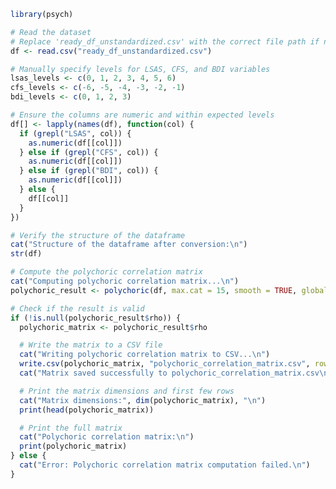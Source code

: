 ```{r}
library(psych)

# Read the dataset
# Replace 'ready_df_unstandardized.csv' with the correct file path if necessary
df <- read.csv("ready_df_unstandardized.csv")

# Manually specify levels for LSAS, CFS, and BDI variables
lsas_levels <- c(0, 1, 2, 3, 4, 5, 6)
cfs_levels <- c(-6, -5, -4, -3, -2, -1)
bdi_levels <- c(0, 1, 2, 3)

# Ensure the columns are numeric and within expected levels
df[] <- lapply(names(df), function(col) {
  if (grepl("LSAS", col)) {
    as.numeric(df[[col]])
  } else if (grepl("CFS", col)) {
    as.numeric(df[[col]])
  } else if (grepl("BDI", col)) {
    as.numeric(df[[col]])
  } else {
    df[[col]]
  }
})

# Verify the structure of the dataframe
cat("Structure of the dataframe after conversion:\n")
str(df)

# Compute the polychoric correlation matrix
cat("Computing polychoric correlation matrix...\n")
polychoric_result <- polychoric(df, max.cat = 15, smooth = TRUE, global = FALSE )  

# Check if the result is valid
if (!is.null(polychoric_result$rho)) {
  polychoric_matrix <- polychoric_result$rho

  # Write the matrix to a CSV file
  cat("Writing polychoric correlation matrix to CSV...\n")
  write.csv(polychoric_matrix, "polychoric_correlation_matrix.csv", row.names = TRUE)
  cat("Matrix saved successfully to polychoric_correlation_matrix.csv\n")

  # Print the matrix dimensions and first few rows
  cat("Matrix dimensions:", dim(polychoric_matrix), "\n")
  print(head(polychoric_matrix))

  # Print the full matrix
  cat("Polychoric correlation matrix:\n")
  print(polychoric_matrix)
} else {
  cat("Error: Polychoric correlation matrix computation failed.\n")
}

```

